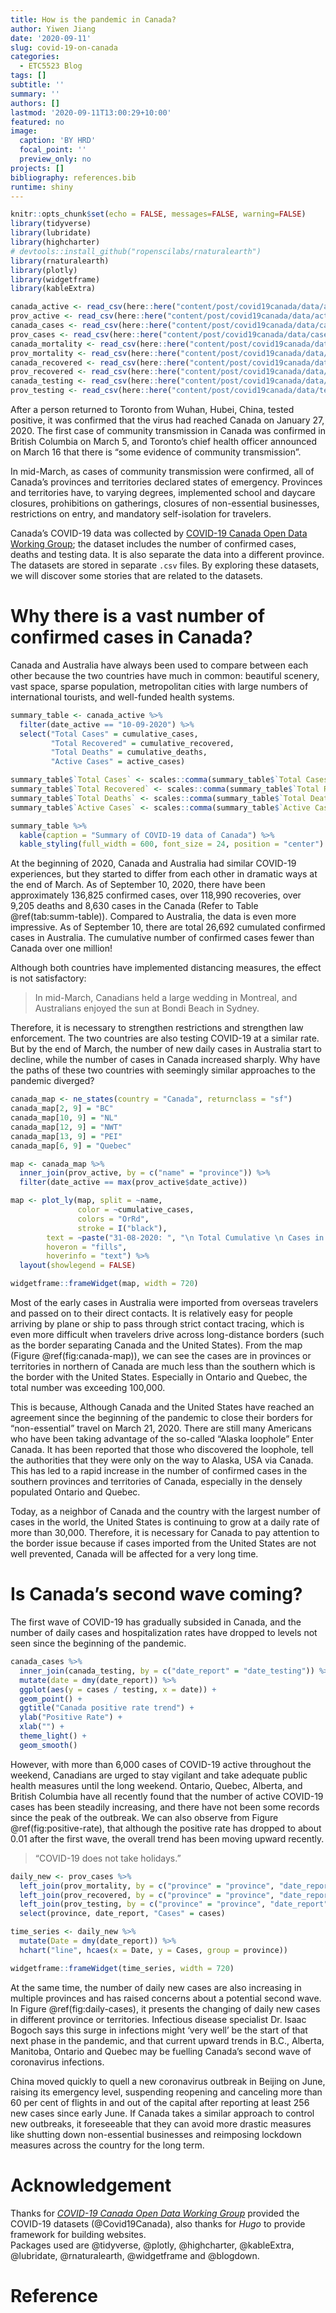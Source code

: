 ```yaml
---
title: How is the pandemic in Canada?
author: Yiwen Jiang
date: '2020-09-11'
slug: covid-19-on-canada
categories:
  - ETC5523 Blog
tags: []
subtitle: ''
summary: ''
authors: []
lastmod: '2020-09-11T13:00:29+10:00'
featured: no
image:
  caption: 'BY HRD'
  focal_point: ''
  preview_only: no
projects: []
bibliography: references.bib
runtime: shiny
---
```


```r
knitr::opts_chunk$set(echo = FALSE, messages=FALSE, warning=FALSE)
library(tidyverse)
library(lubridate)
library(highcharter)
# devtools::install_github("ropenscilabs/rnaturalearth")
library(rnaturalearth)
library(plotly)
library(widgetframe)
library(kableExtra)
```

```r
canada_active <- read_csv(here::here("content/post/covid19canada/data/active_timeseries_canada.csv"))
prov_active <- read_csv(here::here("content/post/covid19canada/data/active_timeseries_prov.csv"))
canada_cases <- read_csv(here::here("content/post/covid19canada/data/cases_timeseries_canada.csv"))
prov_cases <- read_csv(here::here("content/post/covid19canada/data/cases_timeseries_prov.csv"))
canada_mortality <- read_csv(here::here("content/post/covid19canada/data/mortality_timeseries_canada.csv"))
prov_mortality <- read_csv(here::here("content/post/covid19canada/data/mortality_timeseries_prov.csv"))
canada_recovered <- read_csv(here::here("content/post/covid19canada/data/recovered_timeseries_canada.csv"))
prov_recovered <- read_csv(here::here("content/post/covid19canada/data/recovered_timeseries_prov.csv"))
canada_testing <- read_csv(here::here("content/post/covid19canada/data/testing_timeseries_canada.csv"))
prov_testing <- read_csv(here::here("content/post/covid19canada/data/testing_timeseries_prov.csv"))
```


After a person returned to Toronto from Wuhan, Hubei, China, tested positive, it was confirmed that the virus had reached Canada on January 27, 2020. The first case of community transmission in Canada was confirmed in British Columbia on March 5, and Toronto's chief health officer announced on March 16 that there is "some evidence of community transmission".

In mid-March, as cases of community transmission were confirmed, all of Canada's provinces and territories declared states of emergency. Provinces and territories have, to varying degrees, implemented school and daycare closures, prohibitions on gatherings, closures of non-essential businesses, restrictions on entry, and mandatory self-isolation for travelers.

Canada’s COVID-19 data was collected by [COVID-19 Canada Open Data Working Group](https://github.com/ishaberry/Covid19Canada); the dataset includes the number of confirmed cases, deaths and testing data. It is also separate the data into a different province. The datasets are stored in separate `.csv` files. By exploring these datasets, we will discover some stories that are related to the datasets.

# Why there is a vast number of confirmed cases in Canada?

Canada and Australia have always been used to compare between each other because the two countries have much in common: beautiful scenery, vast space, sparse population, metropolitan cities with large numbers of international tourists, and well-funded health systems.


```r
summary_table <- canada_active %>%
  filter(date_active == "10-09-2020") %>%
  select("Total Cases" = cumulative_cases,
         "Total Recovered" = cumulative_recovered,
         "Total Deaths" = cumulative_deaths,
         "Active Cases" = active_cases) 

summary_table$`Total Cases` <- scales::comma(summary_table$`Total Cases`, accuracy = 1)
summary_table$`Total Recovered` <- scales::comma(summary_table$`Total Recovered`, accuracy = 1)
summary_table$`Total Deaths` <- scales::comma(summary_table$`Total Deaths`, accuracy = 1)
summary_table$`Active Cases` <- scales::comma(summary_table$`Active Cases`, accuracy = 1)

summary_table %>%
  kable(caption = "Summary of COVID-19 data of Canada") %>%
  kable_styling(full_width = 600, font_size = 24, position = "center")
```

At the beginning of 2020, Canada and Australia had similar COVID-19 experiences, but they started to differ from each other in dramatic ways at the end of March. As of September 10, 2020, there have been approximately 136,825 confirmed cases, over 118,990 recoveries, over 9,205 deaths and 8,630 cases in the Canada (Refer to Table \@ref(tab:summ-table)).  Compared to Australia, the data is even more impressive. As of September 10, there are total 26,692 cumulated confirmed cases in Australia. The cumulative number of confirmed cases fewer than Canada over one million!  

Although both countries have implemented distancing measures, the effect is not satisfactory: 

> In mid-March, Canadians held a large wedding in Montreal, and Australians enjoyed the sun at Bondi Beach in Sydney.

Therefore, it is necessary to strengthen restrictions and strengthen law enforcement. The two countries are also testing COVID-19 at a similar rate. But by the end of March, the number of new daily cases in Australia start to decline, while the number of cases in Canada increased sharply. Why have the paths of these two countries with seemingly similar approaches to the pandemic diverged?

```r
canada_map <- ne_states(country = "Canada", returnclass = "sf") 
canada_map[2, 9] = "BC"
canada_map[10, 9] = "NL"
canada_map[12, 9] = "NWT"
canada_map[13, 9] = "PEI"
canada_map[6, 9] = "Quebec"
```

```r
map <- canada_map %>%
  inner_join(prov_active, by = c("name" = "province")) %>%
  filter(date_active == max(prov_active$date_active))

map <- plot_ly(map, split = ~name, 
               color = ~cumulative_cases, 
               colors = "OrRd", 
               stroke = I("black"),
        text = ~paste("31-08-2020: ", "\n Total Cumulative \n Cases in ", name, "is ", cumulative_cases), 
        hoveron = "fills",
        hoverinfo = "text") %>%
  layout(showlegend = FALSE)

widgetframe::frameWidget(map, width = 720)
```

Most of the early cases in Australia were imported from overseas travelers and passed on to their direct contacts. It is relatively easy for people arriving by plane or ship to pass through strict contact tracing, which is even more difficult when travelers drive across long-distance borders (such as the border separating Canada and the United States). From the map (Figure \@ref(fig:canada-map)), we can see the cases are in provinces or territories in northern of Canada are much less than the southern which is the border with the United States. Especially in Ontario and Quebec, the total number was exceeding 100,000. 

This is because, Although Canada and the United States have reached an agreement since the beginning of the pandemic to close their borders for "non-essential" travel on March 21, 2020. There are still many Americans who have been taking advantage of the so-called "Alaska loophole" Enter Canada. It has been reported that those who discovered the loophole, tell the authorities that they were only on the way to Alaska, USA via Canada. This has led to a rapid increase in the number of confirmed cases in the southern provinces and territories of Canada, especially in the densely populated Ontario and Quebec.

Today, as a neighbor of Canada and the country with the largest number of cases in the world, the United States is continuing to grow at a daily rate of more than 30,000. Therefore, it is necessary for Canada to pay attention to the border issue because if cases imported from the United States are not well prevented, Canada will be affected for a very long time.

# Is Canada’s second wave coming?

The first wave of COVID-19 has gradually subsided in Canada, and the number of daily cases and hospitalization rates have dropped to levels not seen since the beginning of the pandemic.

```r
canada_cases %>%
  inner_join(canada_testing, by = c("date_report" = "date_testing")) %>%
  mutate(date = dmy(date_report)) %>%
  ggplot(aes(y = cases / testing, x = date)) +
  geom_point() +
  ggtitle("Canada positive rate trend") +
  ylab("Positive Rate") +
  xlab("") +
  theme_light() +
  geom_smooth() 
```

However, with more than 6,000 cases of COVID-19 active throughout the weekend, Canadians are urged to stay vigilant and take adequate public health measures until the long weekend. Ontario, Quebec, Alberta, and British Columbia have all recently found that the number of active COVID-19 cases has been steadily increasing, and there have not been some records since the peak of the outbreak. We can also observe from Figure \@ref(fig:positive-rate), that although the positive rate has dropped to about 0.01 after the first wave, the overall trend has been moving upward recently.

> "COVID-19 does not take holidays."

```r
daily_new <- prov_cases %>%
  left_join(prov_mortality, by = c("province" = "province", "date_report" = "date_death_report")) %>%
  left_join(prov_recovered, by = c("province" = "province", "date_report" = "date_recovered")) %>%
  left_join(prov_testing, by = c("province" = "province", "date_report" = "date_testing")) %>%
  select(province, date_report, "Cases" = cases)
```

```r
time_series <- daily_new %>%
  mutate(Date = dmy(date_report)) %>%
  hchart("line", hcaes(x = Date, y = Cases, group = province))

widgetframe::frameWidget(time_series, width = 720)
```

At the same time, the number of daily new cases are also increasing in multiple provinces and has raised concerns about a potential second wave. In Figure \@ref(fig:daily-cases), it presents the changing of daily new cases in different province or territories. Infectious disease specialist Dr. Isaac Bogoch says this surge in infections might 'very well' be the start of that next phase in the pandemic, and that current upward trends in B.C., Alberta, Manitoba, Ontario and Quebec may be fuelling Canada’s second wave of coronavirus infections.

China moved quickly to quell a new coronavirus outbreak in Beijing on June, raising its emergency level, suspending reopening and canceling more than 60 per cent of flights in and out of the capital after reporting at least 256 new cases since early June. If Canada takes a similar approach to control new outbreaks, it foreseeable that they can avoid more drastic measures like shutting down non-essential businesses and reimposing lockdown measures across the country for the long term.

# Acknowledgement

Thanks for _[COVID-19 Canada Open Data Working Group](https://github.com/ishaberry/Covid19Canada)_ provided the COVID-19 datasets (@Covid19Canada), also thanks for _Hugo_ to provide framework for building websites.  
Packages used are @tidyverse, @plotly, @highcharter, @kableExtra, @lubridate, @rnaturalearth, @widgetframe and @blogdown.


# Reference
















